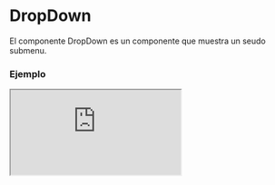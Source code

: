 
# DropDown

El componente DropDown es un componente que muestra un seudo submenu.

### Ejemplo

<Iframe src="https://fenextjs-component-storybook.vercel.app/iframe.html?args=&id=dropdown-dropdown--index&viewMode=story" />

### Importacion

Para importar el componente DropDown, se puede hacer desde fenextjs o fenextjs-component

```tsx copy
import { DropDown, DropDownProps } from "fenextjs/cjs/component/DropDown";
```

o

```tsx copy
import { DropDown, DropDownProps } from "fenextjs-component/cjs/DropDown";
```

### Parametros

| Propiedad     |           Tipo           | Requerido | Default | Descripción                                                            |
| ------------- | :----------------------: | :-------: | :-----: | :--------------------------------------------------------------------- |
| loader        |         boolean          |    no     |         | Indica si el DropDown está actualmente en estado de carga.             |
| disabled      |         boolean          |    no     |         | Indica si el DropDown está deshabilitado o no.                         |
| defaultActive |         boolean          |    no     |         | Indica si el DropDown está activo por defecto para mostrar.            |
| active        |         boolean          |    no     |         | Indica si el DropDown está activo para mostrar.                        |
| name          |          string          |    no     |         | El nombre para el DropDown.                                            |
| type          |  "radio" \| "checkbox"   |    no     |         | Tipo de collapse. Puede ser "radio" o "checkbox".                      |
| show          |   "checked" \| "focus"   |    no     |         | Tipo de forma para mostrar el collapse. Puede ser "checked" o "focus". |
| header        |        ReactNode         |    sí     |         | Encabezado del DropDown.                                               |
| onChange      | (value: boolean) => void |    no     |         | Función de cambio del DropDown.                                        |

### Storybook

Para ver el storybook del componente lo puede hacer con este [link](https://fenextjs-component-storybook.vercel.app/?path=/story/dropdown-dropdown--index)

### Usos

- Uso básico del componente DropDown

```tsx copy
<DropDown
  loader={false}
  disabled={false}
  defaultActive={false}
  active={true}
  name="exampleCollapse"
  status="ok"
  type="checkbox"
  show="focus"
  header={<HeaderComponent />}
  onChange={(value) =>
    console.log(`Collapse cambiado a ${value ? "activo" : "inactivo"}`)
  }
>
  Contenido del DropDown
</DropDown>
```
